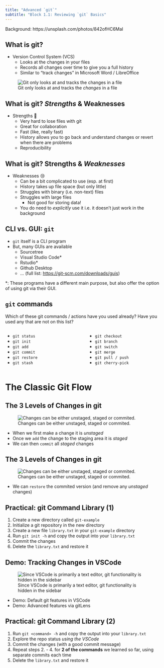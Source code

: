 ```yaml
---
title: "Advanced `git`"
subtitle: "Block 1.1: Reviewing `git` Basics"
---
```


::: attribution
Background: https://unsplash.com/photos/842ofHC6MaI
:::

## What is git?

- Version Control System (VCS)
  - Looks at the changes in your files
  - Records all changes over time to give you a full history
  - Similar to "track changes" in Microsoft Word / LibreOffice

::: {.fragment}

![Git only looks at and tracks the *changes* in a file](images/carpentries/play-changes.svg)

:::

## What is git? *Strengths* & Weaknesses

- Strengths 💪
  - Very hard to lose files with git
  - Great for collaboration
  - Fast (like, really fast)
  - History allows you to go back and understand changes or revert when there are problems
  - Reproducibility

## What is git? Strengths & *Weaknesses*

- Weaknesses 😢
  - Can be a bit complicated to use (esp. at first)
  - History takes up file space (but only little)
  - Struggles with binary (i.e. non-text) files
  - Struggles with large files
    - Not good for storing data!
  - You do need to *explicitly* use it i.e. it doesn't just work in the background

## CLI vs. GUI: `git`

- `git` itself is a CLI program
- But, many GUIs are available
  - Sourcetree
  - Visual Studio Code*
  - Rstudio*
  - Github Desktop
  - ... (full list: <https://git-scm.com/downloads/guis>)

::: {.fragment}

*: These programs have a different main purpose, but also offer the option of using git via their GUI.

:::

## `git` commands  {background-color="black"}

Which of these git commands / actions have you used already? Have you used any that are not on this list?

:::: {.columns}

::: {.column width="50%"}
- `git status`
- `git init`
- `git add`
- `git commit`
- `git restore`
- `git stash`
:::

::: {.column width="50%"}
- `git checkout`
- `git branch`
- `git switch`
- `git merge`
- `git pull / push`
- `git cherry-pick`
:::

::::

# The Classic Git Flow

## The 3 Levels of Changes in git

![Changes can be either unstaged, staged or commited.](images/drawings/git-areas.png)

- When we first make a change it is *unstaged*
- Once we `add` the change to the staging area it is *staged*
- We can then `commit` all *staged* changes


## The 3 Levels of Changes in git

![Changes can be either unstaged, staged or commited.](images/drawings/git-areas.png)

::: {.nonincremental}
- We can `restore` the commited version (and remove any *unstaged* changes)
:::

## Practical: git Command Library (1) {background-color="black"}

1. Create a new directory called `git-example`
2. Initialize a git repository in the new directory
3. Create a new file `library.txt` in your `git-example` directory
4. Run `git init -h` and copy the output into your `library.txt`
5. Commit the changes
6. Delete the `library.txt` and restore it

## Demo: Tracking Changes in VSCode

![Since VSCode is primarily a text editor, git functionality is hidden in the sidebar](images/screenshots/vscode-git.png)

- Demo: Default git features in VSCode
- Demo: Advanced features via gitLens

## Practical: git Command Library (2) {background-color="black"}

1. Run `git <command> -h` and copy the output into your `library.txt`
2. Explore the repo status *using the VSCode*
3. Commit the changes (with a good commit message)
4. Repeat steps 2. - 4. for **2 of the commands** we learned so far, using separate commits each time
5. Delete the `library.txt` and restore it

